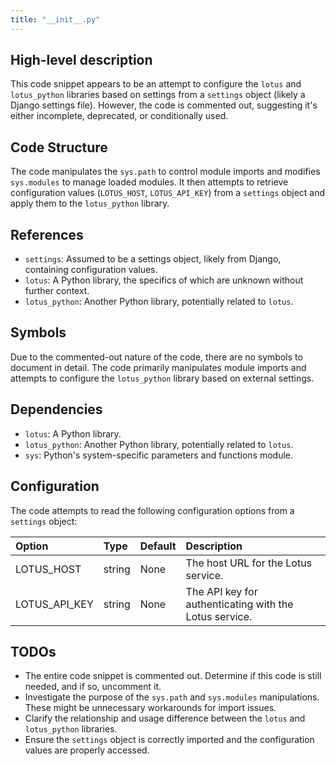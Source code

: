 ```yaml
---
title: "__init__.py"
---
```


## High-level description
This code snippet appears to be an attempt to configure the `lotus` and `lotus_python` libraries based on settings from a `settings` object (likely a Django settings file). However, the code is commented out, suggesting it's either incomplete, deprecated, or conditionally used. 

## Code Structure
The code manipulates the `sys.path` to control module imports and modifies `sys.modules` to manage loaded modules. It then attempts to retrieve configuration values (`LOTUS_HOST`, `LOTUS_API_KEY`) from a `settings` object and apply them to the `lotus_python` library.

## References
- `settings`: Assumed to be a settings object, likely from Django, containing configuration values.
- `lotus`: A Python library, the specifics of which are unknown without further context.
- `lotus_python`: Another Python library, potentially related to `lotus`.

## Symbols
Due to the commented-out nature of the code, there are no symbols to document in detail. The code primarily manipulates module imports and attempts to configure the `lotus_python` library based on external settings.

## Dependencies
- `lotus`: A Python library.
- `lotus_python`: Another Python library, potentially related to `lotus`.
- `sys`: Python's system-specific parameters and functions module.

## Configuration
The code attempts to read the following configuration options from a `settings` object:

| Option | Type | Default | Description |
|:-------|:-----|:--------|:------------|
| LOTUS_HOST | string | None | The host URL for the Lotus service. |
| LOTUS_API_KEY | string | None | The API key for authenticating with the Lotus service. |

## TODOs
- The entire code snippet is commented out. Determine if this code is still needed, and if so, uncomment it.
- Investigate the purpose of the `sys.path` and `sys.modules` manipulations. These might be unnecessary workarounds for import issues.
- Clarify the relationship and usage difference between the `lotus` and `lotus_python` libraries.
- Ensure the `settings` object is correctly imported and the configuration values are properly accessed. 
